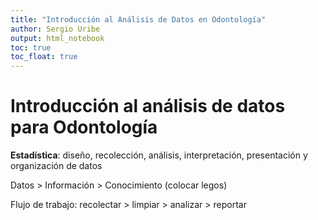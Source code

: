 ```yaml
---
title: "Introducción al Análisis de Datos en Odontología"
author: Sergio Uribe
output: html_notebook
toc: true
toc_float: true
---
```


# Introducción al análisis de datos para Odontología

**Estadística**: diseño, recolección, análisis, interpretación, presentación y organización de datos

Datos > Información > Conocimiento (colocar legos)

Flujo de trabajo: recolectar > limpiar > analizar > reportar